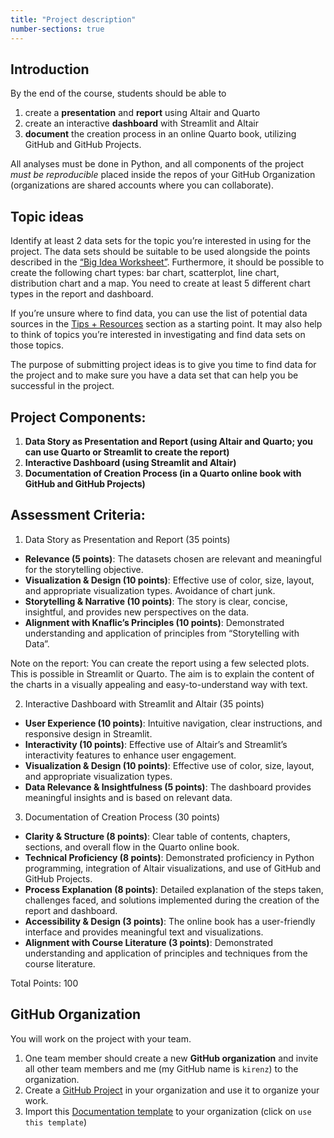 ```yaml
---
title: "Project description"
number-sections: true
---
```



## Introduction

By the end of the course, students should be able to 

1. create a **presentation** and **report** using Altair and Quarto 
2. create an interactive **dashboard** with Streamlit and Altair 
3. **document** the creation process in an online Quarto book, utilizing GitHub and GitHub Projects.

All analyses must be done in Python, and all components of the project *must be reproducible* placed inside the repos of your GitHub Organization (organizations are shared accounts where you can collaborate).


## Topic ideas {#sec-topic-ideas}

Identify at least 2 data sets for the topic you're interested in using for the project. The data sets should be suitable to be used alongside the points described in the ["Big Idea Worksheet"](https://docs.google.com/document/d/1-GZvhdbhLYLB_Bo1arj1rgTqbJ5SUoU21vtgbYEhVqk/edit?usp=sharing). Furthermore, it should be possible to create the following chart types: bar chart, scatterplot, line chart, distribution chart and a map. You need to create at least 5 different chart types in the report and dashboard.

If you're unsure where to find data, you can use the list of potential data sources in the [Tips + Resources](project-tips-resources.qmd) section as a starting point. It may also help to think of topics you're interested in investigating and find data sets on those topics.

The purpose of submitting project ideas is to give you time to find data for the project and to make sure you have a data set that can help you be successful in the project.


## Project Components:

1. **Data Story as Presentation and Report (using Altair and Quarto; you can use Quarto or Streamlit to create the report)**
2. **Interactive Dashboard (using Streamlit and Altair)**
3. **Documentation of Creation Process (in a Quarto online book with GitHub and GitHub Projects)**

## Assessment Criteria:

1. Data Story as Presentation and Report (35 points)
- **Relevance (5 points)**: The datasets chosen are relevant and meaningful for the storytelling objective.
- **Visualization & Design (10 points)**: Effective use of color, size, layout, and appropriate visualization types. Avoidance of chart junk.
- **Storytelling & Narrative (10 points)**: The story is clear, concise, insightful, and provides new perspectives on the data.
- **Alignment with Knaflic's Principles (10 points)**: Demonstrated understanding and application of principles from "Storytelling with Data".

Note on the report: You can create the report using a few selected plots. This is possible in Streamlit or Quarto. The aim is to explain the content of the charts in a visually appealing and easy-to-understand way with text.

2. Interactive Dashboard with Streamlit and Altair (35 points)
- **User Experience (10 points)**: Intuitive navigation, clear instructions, and responsive design in Streamlit.
- **Interactivity (10 points)**: Effective use of Altair's and Streamlit's interactivity features to enhance user engagement.
- **Visualization & Design (10 points)**: Effective use of color, size, layout, and appropriate visualization types.
- **Data Relevance & Insightfulness (5 points)**: The dashboard provides meaningful insights and is based on relevant data.

3. Documentation of Creation Process (30 points)
- **Clarity & Structure (8 points)**: Clear table of contents, chapters, sections, and overall flow in the Quarto online book.
- **Technical Proficiency (8 points)**: Demonstrated proficiency in Python programming, integration of Altair visualizations, and use of GitHub and GitHub Projects.
- **Process Explanation (8 points)**: Detailed explanation of the steps taken, challenges faced, and solutions implemented during the creation of the report and dashboard.
- **Accessibility & Design (3 points)**: The online book has a user-friendly interface and provides meaningful text and visualizations.
- **Alignment with Course Literature (3 points)**: Demonstrated understanding and application of principles and techniques from the course literature.

Total Points: 100


## GitHub Organization

You will work on the project with your team. 

1. One team member should create a new **GitHub organization** and invite all other team members and me (my GitHub name is `kirenz`) to the organization.  
2. Create a [GitHub Project](https://kirenz.github.io/lab-toolkit/github.html#github-projects) in your organization and use it to organize your work.
3. Import this [Documentation template](https://github.com/kirenz/documentation-template) to your organization (click on `use this template`)

